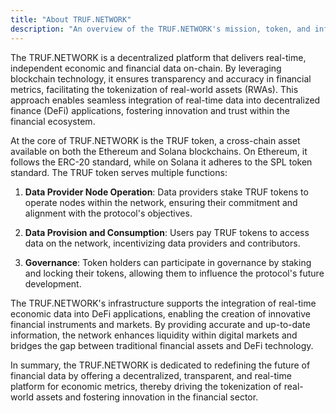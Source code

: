 ---
title: "About TRUF.NETWORK"
description: "An overview of the TRUF.NETWORK's mission, token, and infrastructure."
---

The TRUF.NETWORK is a decentralized platform that delivers real-time, independent economic and financial data on-chain. By leveraging blockchain technology, it ensures transparency and accuracy in financial metrics, facilitating the tokenization of real-world assets (RWAs). This approach enables seamless integration of real-time data into decentralized finance (DeFi) applications, fostering innovation and trust within the financial ecosystem.

At the core of TRUF.NETWORK is the TRUF token, a cross-chain asset available on both the Ethereum and Solana blockchains. On Ethereum, it follows the ERC-20 standard, while on Solana it adheres to the SPL token standard. The TRUF token serves multiple functions:

1. **Data Provider Node Operation**: Data providers stake TRUF tokens to operate nodes within the network, ensuring their commitment and alignment with the protocol's objectives.

2. **Data Provision and Consumption**: Users pay TRUF tokens to access data on the network, incentivizing data providers and contributors.

3. **Governance**: Token holders can participate in governance by staking and locking their tokens, allowing them to influence the protocol's future development.

The TRUF.NETWORK's infrastructure supports the integration of real-time economic data into DeFi applications, enabling the creation of innovative financial instruments and markets. By providing accurate and up-to-date information, the network enhances liquidity within digital markets and bridges the gap between traditional financial assets and DeFi technology.

In summary, the TRUF.NETWORK is dedicated to redefining the future of financial data by offering a decentralized, transparent, and real-time platform for economic metrics, thereby driving the tokenization of real-world assets and fostering innovation in the financial sector.

